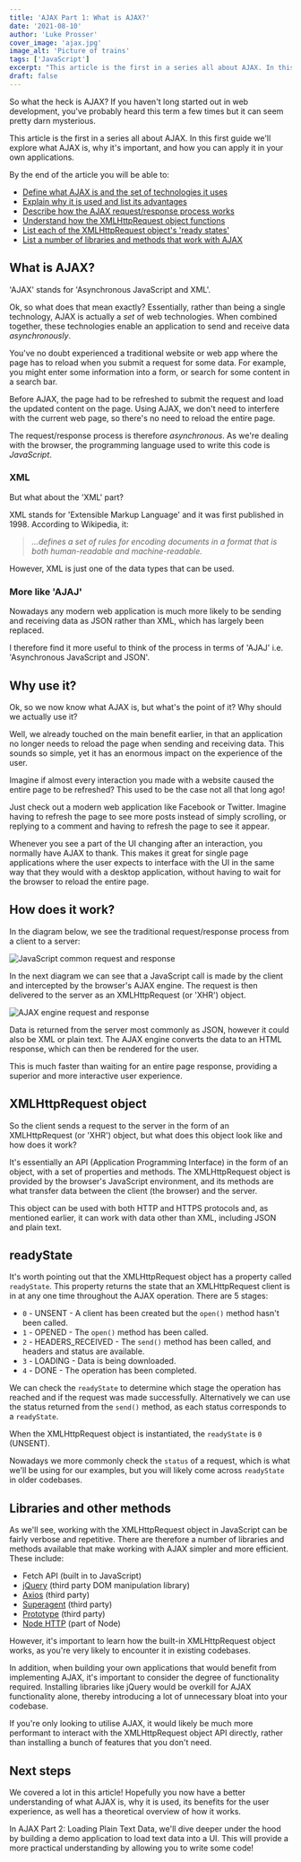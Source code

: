 ```yaml
---
title: 'AJAX Part 1: What is AJAX?'
date: '2021-08-10'
author: 'Luke Prosser'
cover_image: 'ajax.jpg'
image_alt: 'Picture of trains'
tags: ['JavaScript']
excerpt: "This article is the first in a series all about AJAX. In this first guide we'll explore what AJAX is, why it's important, and how you can apply it in your own applications."
draft: false
---
```


So what the heck is AJAX? If you haven't long started out in web development, you've probably heard this term a few times but it can seem pretty darn mysterious.

This article is the first in a series all about AJAX. In this first guide we'll explore what AJAX is, why it's important, and how you can apply it in your own applications.

By the end of the article you will be able to:

- [Define what AJAX is and the set of technologies it uses](#what-is-ajax)
- [Explain why it is used and list its advantages](#why-use-it)
- [Describe how the AJAX request/response process works](#how-does-it-work)
- [Understand how the XMLHttpRequest object functions](#xmlhttprequest-object)
- [List each of the XMLHttpRequest object's 'ready states'](#readystate)
- [List a number of libraries and methods that work with AJAX](#libraries-and-other-methods)

## What is AJAX? <a name="what-is-ajax"></a>

'AJAX' stands for 'Asynchronous JavaScript and XML'.

Ok, so what does that mean exactly? Essentially, rather than being a single technology, AJAX is actually a _set_ of web technologies. When combined together, these technologies enable an application to send and receive data _asynchronously_.

You've no doubt experienced a traditional website or web app where the page has to reload when you submit a request for some data. For example, you might enter some information into a form, or search for some content in a search bar.

Before AJAX, the page had to be refreshed to submit the request and load the updated content on the page. Using AJAX, we don't need to interfere with the current web page, so there's no need to reload the entire page.

The request/response process is therefore _asynchronous_. As we're dealing with the browser, the programming language used to write this code is _JavaScript_.

### XML

But what about the 'XML' part?

XML stands for 'Extensible Markup Language' and it was first published in 1998. According to Wikipedia, it:

> _...defines a set of rules for encoding documents in a format that is both human-readable and machine-readable._

However, XML is just one of the data types that can be used.

### More like 'AJAJ'

Nowadays any modern web application is much more likely to be sending and receiving data as JSON rather than XML, which has largely been replaced.

I therefore find it more useful to think of the process in terms of 'AJAJ' i.e. 'Asynchronous JavaScript and JSON'.

## Why use it? <a name="why-use-it"></a>

Ok, so we now know what AJAX is, but what's the point of it? Why should we actually use it?

Well, we already touched on the main benefit earlier, in that an application no longer needs to reload the page when sending and receiving data. This sounds so simple, yet it has an enormous impact on the experience of the user.

Imagine if almost every interaction you made with a website caused the entire page to be refreshed? This used to be the case not all that long ago!

Just check out a modern web application like Facebook or Twitter. Imagine having to refresh the page to see more posts instead of simply scrolling, or replying to a comment and having to refresh the page to see it appear.

Whenever you see a part of the UI changing after an interaction, you normally have AJAX to thank. This makes it great for single page applications where the user expects to interface with the UI in the same way that they would with a desktop application, without having to wait for the browser to reload the entire page.

## How does it work? <a name="how-does-it-work"></a>

In the diagram below, we see the traditional request/response process from a client to a server:

![JavaScript common request and response](/images/posts/ajax-part-1-what-is-ajax/common-request-response.png 'JavaScript common request and response')

In the next diagram we can see that a JavaScript call is made by the client and intercepted by the browser's AJAX engine. The request is then delivered to the server as an XMLHttpRequest (or 'XHR') object.

![AJAX engine request and response](/images/posts/ajax-part-1-what-is-ajax/ajax-request-response.png 'AJAX engine request and response')

Data is returned from the server most commonly as JSON, however it could also be XML or plain text. The AJAX engine converts the data to an HTML response, which can then be rendered for the user.

This is much faster than waiting for an entire page response, providing a superior and more interactive user experience.

## XMLHttpRequest object <a name="xmlhttprequest-object"></a>

So the client sends a request to the server in the form of an XMLHttpRequest (or 'XHR') object, but what does this object look like and how does it work?

It's essentially an API (Application Programming Interface) in the form of an object, with a set of properties and methods. The XMLHttpRequest object is provided by the browser's JavaScript environment, and its methods are what transfer data between the client (the browser) and the server.

This object can be used with both HTTP and HTTPS protocols and, as mentioned earlier, it can work with data other than XML, including JSON and plain text.

## readyState <a name="readystate"></a>

It's worth pointing out that the XMLHttpRequest object has a property called `readyState`. This property returns the state that an XMLHttpRequest client is in at any one time throughout the AJAX operation. There are 5 stages:

- `0` - UNSENT - A client has been created but the `open()` method hasn't been called.
- `1` - OPENED - The `open()` method has been called.
- `2` - HEADERS_RECEIVED - The `send()` method has been called, and headers and status are available.
- `3` - LOADING - Data is being downloaded.
- `4` - DONE - The operation has been completed.

We can check the `readyState` to determine which stage the operation has reached and if the request was made successfully. Alternatively we can use the status returned from the `send()` method, as each status corresponds to a `readyState`.

When the XMLHttpRequest object is instantiated, the `readyState` is `0` (UNSENT).

Nowadays we more commonly check the `status` of a request, which is what we'll be using for our examples, but you will likely come across `readyState` in older codebases.

## Libraries and other methods <a name="libraries-and-other-methods"></a>

As we'll see, working with the XMLHttpRequest object in JavaScript can be fairly verbose and repetitive. There are therefore a number of libraries and methods available that make working with AJAX simpler and more efficient. These include:

- Fetch API (built in to JavaScript)
- [jQuery](https://jquery.com/) (third party DOM manipulation library)
- [Axios](https://axios-http.com/) (third party)
- [Superagent](https://visionmedia.github.io/superagent/) (third party)
- [Prototype](http://prototypejs.org/learn/introduction-to-ajax) (third party)
- [Node HTTP](https://nodejs.org/api/http.html) (part of Node)

However, it's important to learn how the built-in XMLHttpRequest object works, as you're very likely to encounter it in existing codebases.

In addition, when building your own applications that would benefit from implementing AJAX, it's important to consider the degree of functionality required. Installing libraries like jQuery would be overkill for AJAX functionality alone, thereby introducing a lot of unnecessary bloat into your codebase.

If you're only looking to utilise AJAX, it would likely be much more performant to interact with the XMLHttpRequest object API directly, rather than installing a bunch of features that you don't need.

## Next steps

We covered a lot in this article! Hopefully you now have a better understanding of what AJAX is, why it is used, its benefits for the user experience, as well has a theoretical overview of how it works.

In <Link href="/posts/ajax-part-2-loading-plain-text-data"><a>AJAX Part 2: Loading Plain Text Data</a></Link>, we'll dive deeper under the hood by building a demo application to load text data into a UI. This will provide a more practical understanding by allowing you to write some code!
